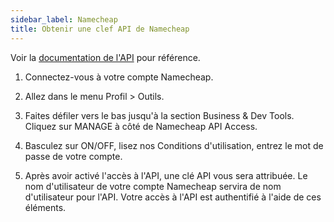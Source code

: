 ```yaml
---
sidebar_label: Namecheap
title: Obtenir une clef API de Namecheap
---
```


Voir la [documentation de l'API](https://www.namecheap.com/support/api/intro/) pour référence.

1. Connectez-vous à votre compte Namecheap.

2. Allez dans le menu Profil > Outils.

3. Faites défiler vers le bas jusqu'à la section Business & Dev Tools. Cliquez sur MANAGE à côté de Namecheap API Access.

4. Basculez sur ON/OFF, lisez nos Conditions d'utilisation, entrez le mot de passe de votre compte.

5. Après avoir activé l'accès à l'API, une clé API vous sera attribuée. Le nom d'utilisateur de votre compte Namecheap servira de nom d'utilisateur pour l'API. Votre accès à l'API est authentifié à l'aide de ces éléments.

